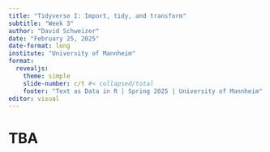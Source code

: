 ```yaml
---
title: "Tidyverse I: Import, tidy, and transform"
subtitle: "Week 3"
author: "David Schweizer"
date: "February 25, 2025"
date-format: long
institute: "University of Mannheim"
format: 
  revealjs:
    theme: simple
    slide-number: c/t #< collapsed/total
    footer: "Text as Data in R | Spring 2025 | University of Mannheim"
editor: visual
---
```

# TBA